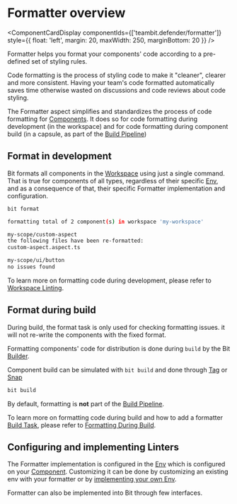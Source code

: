 
# Formatter overview

<ComponentCardDisplay
  componentIds={['teambit.defender/formatter']}
  style={{ float: 'left', margin: 20, maxWidth: 250, marginBottom: 20 }}
/>

Formatter helps you format your components' code according to a pre-defined set of styling rules.

Code formatting is the process of styling code to make it "cleaner", clearer and more consistent. Having your team's code formatted automatically saves time otherwise wasted on discussions and code reviews about code styling.

The Formatter aspect simplifies and standardizes the process of code formatting for [Components](/components/component-overview). It does so for code formatting during development (in the workspace) and for code formatting during component build (in a capsule, as part of the [Build Pipeline](/dev-services-overview/builder/build-pipelines))

## Format in development

Bit formats all components in the [Workspace](/workspace/workspace-overview) using just a single command. That is true for components of all types, regardless of their specific [Env](/envs/envs-overview), and as a consequence of that, their specific Formatter implementation <!--TODO [Formatter implementation](#)  -->and configuration.

```bash
bit format

formatting total of 2 component(s) in workspace 'my-workspace'

my-scope/custom-aspect
the following files have been re-formatted:
custom-aspect.aspect.ts

my-scope/ui/button
no issues found
```

To learn more on formatting code during development, please refer to [Workspace Linting](/linter/workspace-linting).

## Format during build

During build, the format task is only used for checking formatting issues. it will not re-write the components with the fixed format.

Formatting components' code for distribution is done during `build` by the Bit [Builder](/builder/overview).

Component build can be simulated with `bit build` and done through [Tag](/components/tags) or [Snap](/components/snaps)

```bash
bit build
```

By default, formatting is **not** part of the [Build Pipeline](/dev-services-overview/builder/build-pipelines).

To learn more on formatting code during build and how to add a formatter [Build Task](/dev-services-overview/builder/builder-overview#build-task), please refer to [Formatting During Build](/dev-services-overview/formatter/formatting-during-build).

## Configuring and implementing Linters

The Formatter implementation <!-- TODO [Formatter implementation](/) --> is configured in the [Env](/envs/envs-overview) which is configured on your [Component](/components/component-overview). Customizing it can be done by customizing an existing env with your formatter <!--TODO [customizing an existing env with your formatter]() --> or by [implementing your own Env](/envs/customizing-env).

Formatter can also be implemented into Bit through few interfaces. <!--TODO For more information on implementing your own linter please refer to [Implement a Formatter](/). -->
